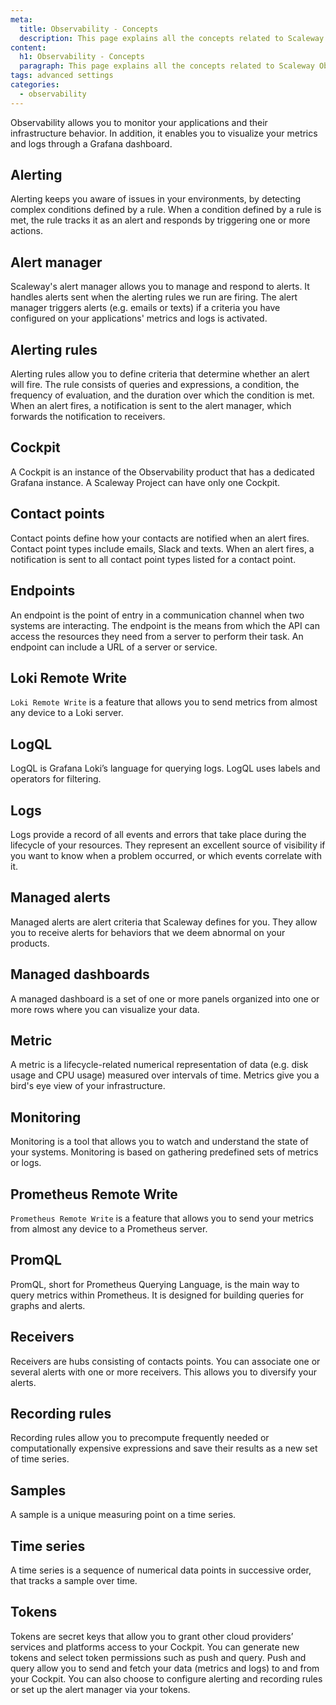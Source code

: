 ```yaml
---
meta:
  title: Observability - Concepts
  description: This page explains all the concepts related to Scaleway Observability
content:
  h1: Observability - Concepts
  paragraph: This page explains all the concepts related to Scaleway Observability
tags: advanced settings
categories:
  - observability
---
```


Observability allows you to monitor your applications and their infrastructure behavior. In addition, it enables you to visualize your metrics and logs through a Grafana dashboard.

<Concept opened>

## Alerting

Alerting keeps you aware of issues in your environments, by detecting complex conditions defined by a rule. When a condition defined by a rule is met, the rule tracks it as an alert and responds by triggering one or more actions.

</Concept>

<Concept opened>

## Alert manager

Scaleway's alert manager allows you to manage and respond to alerts. It handles alerts sent when the alerting rules we run are firing. The alert manager triggers alerts (e.g. emails or texts) if a criteria you have configured on your applications' metrics and logs is activated.

</Concept>

<Concept>

## Alerting rules

Alerting rules allow you to define criteria that determine whether an alert will fire. The rule consists of queries and expressions, a condition, the frequency of evaluation, and the duration over which the condition is met. When an alert fires, a notification is sent to the alert manager, which forwards the notification to receivers.

</Concept>

<Concept opened>

## Cockpit

A Cockpit is an instance of the Observability product that has a dedicated Grafana instance. A Scaleway Project can have only one Cockpit.

</Concept>

<Concept>

## Contact points

Contact points define how your contacts are notified when an alert fires. Contact point types include emails, Slack and texts. When an alert fires, a notification is sent to all contact point types listed for a contact point.

</Concept>

<Concept>

## Endpoints

An endpoint is the point of entry in a communication channel when two systems are interacting. The endpoint is the means from which the API can access the resources they need from a server to perform their task. An endpoint can include a URL of a server or service.

</Concept>

<Concept>

## Loki Remote Write

``Loki Remote Write`` is a feature that allows you to send metrics from almost any device to a Loki server.

</Concept>

<Concept>

## LogQL

LogQL is Grafana Loki’s language for querying logs. LogQL uses labels and operators for filtering.

</Concept>

<Concept>

## Logs

Logs provide a record of all events and errors that take place during the lifecycle of your resources. They represent an excellent source of visibility if you want to know when a problem occurred, or which events correlate with it.

</Concept>

<Concept>

## Managed alerts

Managed alerts are alert criteria that Scaleway defines for you. They allow you to receive alerts for behaviors that we deem abnormal on your products.

</Concept>

<Concept>

## Managed dashboards

A managed dashboard is a set of one or more panels organized into one or more rows where you can visualize your data.

</Concept>

<Concept>

## Metric

A metric is a lifecycle-related numerical representation of data (e.g. disk usage and CPU usage) measured over intervals of time. Metrics give you a bird's eye view of your infrastructure.

</Concept>

<Concept>

## Monitoring

Monitoring is a tool that allows you to watch and understand the state of your systems. Monitoring is based on gathering predefined sets of metrics or logs.

</Concept>

<Concept>

## Prometheus Remote Write

``Prometheus Remote Write`` is a feature that allows you to send your metrics from almost any device to a Prometheus server.

</Concept>

<Concept>

## PromQL

PromQL, short for Prometheus Querying Language, is the main way to query metrics within Prometheus. It is designed for building queries for graphs and alerts.

</Concept>

<Concept>

## Receivers

Receivers are hubs consisting of contacts points. You can associate one or several alerts with one or more receivers. This allows you to diversify your alerts.

</Concept>

<Concept>

## Recording rules

Recording rules allow you to precompute frequently needed or computationally expensive expressions and save their results as a new set of time series.

</Concept>

<Concept>

## Samples

A sample is a unique measuring point on a time series.

</Concept>

<Concept>

## Time series

A time series is a sequence of numerical data points in successive order, that tracks a sample over time.

</Concept>

<Concept>


## Tokens

Tokens are secret keys that allow you to grant other cloud providers’ services and platforms access to your Cockpit. You can generate new tokens and select token permissions such as push and query. Push and query allow you to send and fetch your data (metrics and logs) to and from your Cockpit. You can also choose to configure alerting and recording rules or set up the alert manager via your tokens.

</Concept>